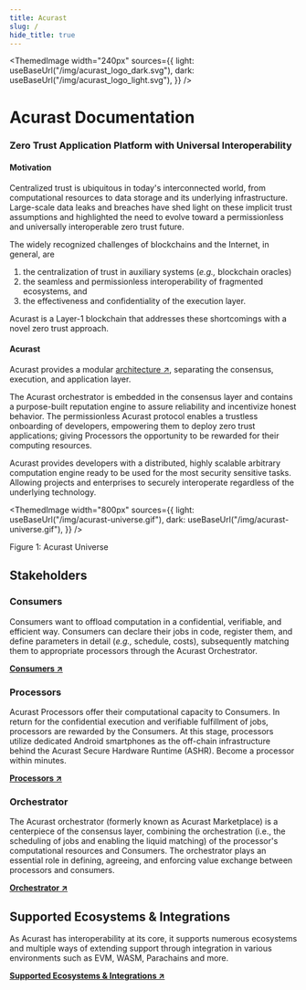 ```yaml
---
title: Acurast
slug: /
hide_title: true
---
```



<head>
  <meta
    name="description"
    content="Acurast Docs. Zero Trust Application Platform with Universal Interoperability"
  />
</head>

<div class="padding-vert--md"></div>

<ThemedImage
  width="240px"
  sources={{
    light: useBaseUrl("/img/acurast_logo_dark.svg"),
    dark: useBaseUrl("/img/acurast_logo_light.svg"),
  }}
/>

<div class="padding-vert--md"></div>

# Acurast Documentation

### Zero Trust Application Platform with Universal Interoperability

#### Motivation

Centralized trust is ubiquitous in today's interconnected world, from computational resources to data storage and its underlying infrastructure. Large-scale data leaks and breaches have shed light on these implicit trust assumptions and highlighted the need to evolve toward a permissionless and universally interoperable zero trust future.

The widely recognized challenges of blockchains and the Internet, in general, are

1. the centralization of trust in auxiliary systems (_e.g.,_ blockchain oracles)
1. the seamless and permissionless interoperability of fragmented ecosystems, and
1. the effectiveness and confidentiality of the execution layer.

Acurast is a Layer-1 blockchain that addresses these shortcomings with a novel zero trust approach.

#### Acurast

Acurast provides a modular [architecture ↗](/acurast-protocol/architecture/architecture), separating the consensus, execution, and application layer.

The Acurast orchestrator is embedded in the consensus layer and contains a purpose-built reputation engine to assure reliability and incentivize honest behavior. The permissionless Acurast protocol enables a trustless onboarding of developers, empowering them to deploy zero trust applications; giving Processors the opportunity to be rewarded for their computing resources.

Acurast provides developers with a distributed, highly scalable arbitrary computation engine ready to be used for the most security sensitive tasks. Allowing projects and enterprises to securely interoperate regardless of the underlying technology.

<ThemedImage
  width="800px"
  sources={{
    light: useBaseUrl("/img/acurast-universe.gif"),
    dark: useBaseUrl("/img/acurast-universe.gif"),
  }}
/>

<p style={{ color: "gray", fontSize: "small" }}>Figure 1: Acurast Universe </p>

## Stakeholders

### Consumers

Consumers want to offload computation in a confidential, verifiable, and efficient way. Consumers can declare their jobs in code, register them, and define parameters in detail (_e.g.,_ schedule, costs), subsequently matching them to appropriate processors through the Acurast Orchestrator.

**[Consumers ↗](/developers/get-started)**

### Processors

Acurast Processors offer their computational capacity to Consumers. In return for the confidential execution and verifiable fulfillment of jobs, processors are rewarded by the Consumers. At this stage, processors utilize dedicated Android smartphones as the off-chain infrastructure behind the Acurast Secure Hardware Runtime (ASHR). Become a processor within minutes.

**[Processors ↗](/acurast-processors/)**

### Orchestrator

The Acurast orchestrator (formerly known as Acurast Marketplace) is a centerpiece of the consensus layer, combining the orchestration (i.e., the scheduling of jobs and enabling the liquid matching) of the processor's computational resources and Consumers. The orchestrator plays an essential role in defining, agreeing, and enforcing value exchange between processors and consumers.

**[Orchestrator ↗](/acurast-orchestrator/)**

## Supported Ecosystems & Integrations

As Acurast has interoperability at its core, it supports numerous ecosystems and multiple ways of extending support through integration in various environments such as EVM, WASM, Parachains and more.

**[Supported Ecosystems & Integrations ↗](/integrations/introduction)**
